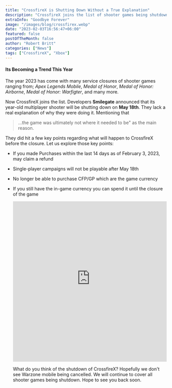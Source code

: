 ```yaml
---
title: "CrossfireX is Shutting Down Without a True Explanation"
description: "CrossfireX joins the list of shooter games being shutdown."
extraInfo: "Goodbye Forever"
image: "/images/blog/crossfirex.webp"
date: "2023-02-03T16:56:47+06:00"
featured: false
postOfTheMonth: false
author: "Robert Britt"
categories: ["News"]
tags: ["CrossfireX", "Xbox"]
---
```


#### Its Becoming a Trend This Year

The year 2023 has come with many service closures of shooter games ranging from; _Apex Legends Mobile_, _Medal of Honor_, _Medal of Honor: Airborne_, _Medal of Honor: Warfigter_, and many more.

Now CrossfireX joins the list. Developers **Smilegate** announced that its year-old multiplayer shooter will be shutting down on **May 18th**. They lack a real explanation of why they were doing it. Mentioning that

> ...the game was ultimately not where it needed to be" as the main reason.

They did hit a few key points regarding what will happen to CrossfireX before the closure. Let us explore those key points:

- If you made Purchases within the last 14 days as of February 3, 2023, may claim a refund
- Single-player campaigns will not be playable after May 18th
- No longer be able to purchase CFP/GP which are the game currency
- If you still have the in-game currency you can spend it until the closure of the game

  <iframe
  	width='100%'
  	height='500vh'
  	src='https://www.youtube-nocookie.com/embed/X7yGkRV8Bl8'
  	title='YouTube video player'
  	frameborder='0'
  	allow='accelerometer; autoplay; clipboard-write; encrypted-media; gyroscope; picture-in-picture; web-share'
  	allowfullscreen
  ></iframe>

  What do you think of the shutdown of CrossfireX? Hopefully we don't see Warzone mobile being cancelled. We will continue to cover all shooter games being shutdown. Hope to see you back soon.
